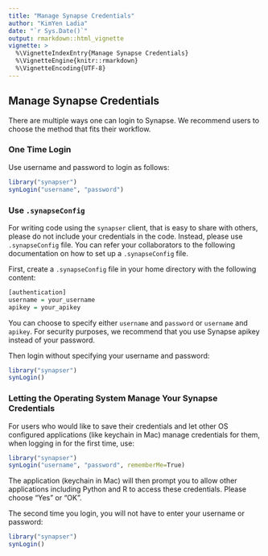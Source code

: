 ```yaml
---
title: "Manage Synapse Credentials"
author: "KimYen Ladia"
date: "`r Sys.Date()`"
output: rmarkdown::html_vignette
vignette: >
  %\VignetteIndexEntry{Manage Synapse Credentials}
  %\VignetteEngine{knitr::rmarkdown}
  %\VignetteEncoding{UTF-8}
---
```

## Manage Synapse Credentials

There are multiple ways one can login to Synapse. We recommend users to choose the method that fits their workflow.

### One Time Login

Use username and password to login as follows:
```r
library("synapser")
synLogin("username", "password")
```

### Use `.synapseConfig`

For writing code using the `synapser` client, that is easy to share with others, please do not include your credentials in the code. Instead, please use `.synapseConfig` file. You can refer your collaborators to the following documentation on how to set up a `.synapseConfig` file.

First, create a `.synapseConfig` file in your home directory with the following content:
```r
[authentication]
username = your_username
apikey = your_apikey

```

You can choose to specify either `username` and `password` or `username` and `apikey`. For security purposes, we recommend that you use Synapse apikey instead of your password.

Then login without specifying your username and password:
```r
library("synapser")
synLogin()
```

### Letting the Operating System Manage Your Synapse Credentials

For users who would like to save their credentials and let other OS configured applications (like keychain in Mac) manage credentials for them, when logging in for the first time, use:
```r
library("synapser")
synLogin("username", "password", rememberMe=True)
```

The application (keychain in Mac) will then prompt you to allow other applications including Python and R to access these credentials. Please choose "Yes" or "OK".

The second time you login, you will not have to enter your username or password:
```r
library("synapser")
synLogin()
```
